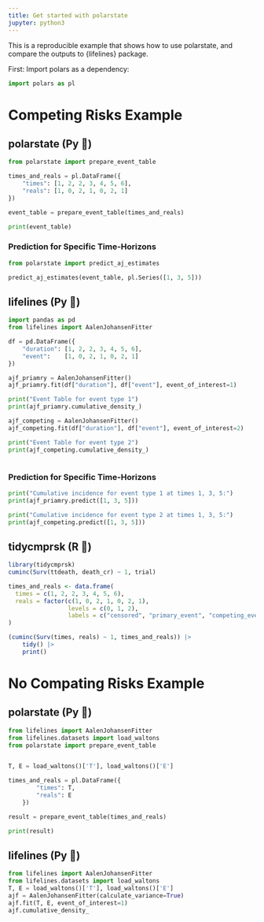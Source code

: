 ```yaml
---
title: Get started with polarstate
jupyter: python3
---
```


This is a reproducible example that shows how to use polarstate, and compare the outputs to {lifelines} package.

First:
Import polars as a dependency:

```python
import polars as pl
```


# Competing Risks Example

::: {.panel-tabset}

## polarstate (Py 🐍)

```python

from polarstate import prepare_event_table

times_and_reals = pl.DataFrame({
    "times": [1, 2, 2, 3, 4, 5, 6],
    "reals": [1, 0, 2, 1, 0, 2, 1]
})

event_table = prepare_event_table(times_and_reals)

print(event_table)

```

### Prediction for Specific Time-Horizons


```python
from polarstate import predict_aj_estimates

predict_aj_estimates(event_table, pl.Series([1, 3, 5]))

```

## lifelines (Py 🐍)

```python

import pandas as pd
from lifelines import AalenJohansenFitter

df = pd.DataFrame({
    "duration": [1, 2, 2, 3, 4, 5, 6],
    "event":    [1, 0, 2, 1, 0, 2, 1]
})

ajf_priamry = AalenJohansenFitter()
ajf_priamry.fit(df["duration"], df["event"], event_of_interest=1)

print("Event Table for event type 1")
print(ajf_priamry.cumulative_density_)

ajf_competing = AalenJohansenFitter()
ajf_competing.fit(df["duration"], df["event"], event_of_interest=2)

print("Event Table for event type 2")
print(ajf_competing.cumulative_density_)



```

### Prediction for Specific Time-Horizons

```python
print("Cumulative incidence for event type 1 at times 1, 3, 5:")
print(ajf_priamry.predict([1, 3, 5]))

print("Cumulative incidence for event type 2 at times 1, 3, 5:")
print(ajf_competing.predict([1, 3, 5]))

```


## tidycmprsk (R 🔵)

```r
library(tidycmprsk)
cuminc(Surv(ttdeath, death_cr) ~ 1, trial)

times_and_reals <- data.frame(
  times = c(1, 2, 2, 3, 4, 5, 6),
  reals = factor(c(1, 0, 2, 1, 0, 2, 1),
                 levels = c(0, 1, 2),
                 labels = c("censored", "primary_event", "competing_event"))
)

(cuminc(Surv(times, reals) ~ 1, times_and_reals)) |>
    tidy() |>
    print()

```

:::

# No Compating Risks Example


::: {.panel-tabset}


## polarstate (Py 🐍)


```python

from lifelines import AalenJohansenFitter
from lifelines.datasets import load_waltons
from polarstate import prepare_event_table


T, E = load_waltons()['T'], load_waltons()['E']

times_and_reals = pl.DataFrame({
        "times": T,
        "reals": E
    })

result = prepare_event_table(times_and_reals)

print(result)
```




## lifelines (Py 🐍)


```python

from lifelines import AalenJohansenFitter
from lifelines.datasets import load_waltons
T, E = load_waltons()['T'], load_waltons()['E']
ajf = AalenJohansenFitter(calculate_variance=True)
ajf.fit(T, E, event_of_interest=1)
ajf.cumulative_density_


```



:::